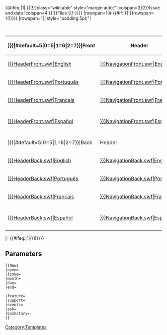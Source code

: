 <includeonly>{{#ifeq:{{{open|}}}|1|
{{(!}}class="wikitable" style="margin:auto;"
!colspan=3{{!}}Issue and date
!colspan=4 {{!}}Files
{{!-}}}}
|rowspan=1|#<span id="{{{issue|}}}">{{{issue|100}}}</span>
{{#if:{{{month|}}}|{{!}}rowspan={{{monthrow|1|}}}{{!}}{{{month|January}}}}}
|rowspan=1|{{{day|31}}}
|style="padding:5pt;"|
{|class="wikitable mw-collapsible mw-collapsed" style="margin: auto; width:1000px;"
|+ colspan=10 align=center|'''List of SWF'''
|-
!rowspan={{#switch:{{{lang|}}}|#default=5|0=5|1=6|2=7}}|Front
!Header
!Navigation
!{{{feature|Feature Story}}}
!Feature More
!{{{support|Support Story}}}
!{{{events|Upcoming Events}}}
!News Flash
!Ask {{{ask|Aunt Arctic}}}
!Dividers
|-
|[[Media:ENNews{{{issue|}}}HeaderFront.swf|English]]||[[Media:ENNews{{{issue|}}}NavigationFront.swf|English]]||[[Media:ENNews{{{issue|}}}FeatureStory.swf|English]]||[[Media:ENNews{{{issue|}}}FeatureMore.swf|English]]||[[Media:ENNews{{{issue|}}}SupportStory.swf|English]]||[[Media:ENNews{{{issue|}}}UpcomingEvents.swf|English]]||[[Media:ENNews{{{issue|}}}NewsFlash.swf|English]]||[[Media:ENNews{{{issue|}}}AskAuntArctic.swf|English]]||[[Media:ENNews{{{issue|}}}Dividers.swf|English]]
|-
|[[Media:PTNews{{{issue|}}}HeaderFront.swf|Português]]||[[Media:PTNews{{{issue|}}}NavigationFront.swf|Português]]||[[Media:PTNews{{{issue|}}}FeatureStory.swf|Português]]||[[Media:PTNews{{{issue|}}}FeatureMore.swf|Português]]||[[Media:PTNews{{{issue|}}}SupportStory.swf|Português]]||[[Media:PTNews{{{issue|}}}UpcomingEvents.swf|Português]]||[[Media:PTNews{{{issue|}}}NewsFlash.swf|Português]]||[[Media:PTNews{{{issue|}}}AskAuntArctic.swf|Português]]||[[Media:PTNews{{{issue|}}}Dividers.swf|Português]]
|-
|[[Media:FRNews{{{issue|}}}HeaderFront.swf|Français]]||[[Media:FRNews{{{issue|}}}NavigationFront.swf|Français]]||[[Media:FRNews{{{issue|}}}FeatureStory.swf|Français]]||[[Media:FRNews{{{issue|}}}FeatureMore.swf|Français]]||[[Media:FRNews{{{issue|}}}SupportStory.swf|Français]]||[[Media:FRNews{{{issue|}}}UpcomingEvents.swf|Français]]||[[Media:FRNews{{{issue|}}}NewsFlash.swf|Français]]||[[Media:FRNews{{{issue|}}}AskAuntArctic.swf|Français]]||[[Media:FRNews{{{issue|}}}Dividers.swf|Français]]
|-
|[[Media:ESNews{{{issue|}}}HeaderFront.swf|Español]]||[[Media:ESNews{{{issue|}}}NavigationFront.swf|Español]]||[[Media:ESNews{{{issue|}}}FeatureStory.swf|Español]]||[[Media:ESNews{{{issue|}}}FeatureMore.swf|Español]]||[[Media:ESNews{{{issue|}}}SupportStory.swf|Español]]||[[Media:ESNews{{{issue|}}}UpcomingEvents.swf|Español]]||[[Media:ESNews{{{issue|}}}NewsFlash.swf|Español]]||[[Media:ESNews{{{issue|}}}AskAuntArctic.swf|Español]]||[[Media:ESNews{{{issue|}}}Dividers.swf|Español]]{{#switch:{{{lang|}}}|#default=|0=|1=&nbsp;
{{!-}}
{{!}}[[Media:DENews{{{issue|}}}HeaderFront.swf|Deutsch]]{{!!}}[[Media:DENews{{{issue|}}}NavigationFront.swf|Deutsch]]{{!!}}[[Media:DENews{{{issue|}}}FeatureStory.swf|Deutsch]]{{!!}}[[Media:DENews{{{issue|}}}FeatureMore.swf|Deutsch]]{{!!}}[[Media:DENews{{{issue|}}}SupportStory.swf|Deutsch]]{{!!}}[[Media:DENews{{{issue|}}}UpcomingEvents.swf|Deutsch]]{{!!}}[[Media:DENews{{{issue|}}}NewsFlash.swf|Deutsch]]{{!!}}[[Media:DENews{{{issue|}}}AskAuntArctic.swf|Deutsch]]{{!!}}[[Media:DENews{{{issue|}}}Dividers.swf|Deutsch]]|2=&nbsp;
{{!-}}
{{!}}[[Media:DENews{{{issue|}}}HeaderFront.swf|Deutsch]]{{!!}}[[Media:DENews{{{issue|}}}NavigationFront.swf|Deutsch]]{{!!}}[[Media:DENews{{{issue|}}}FeatureStory.swf|Deutsch]]{{!!}}[[Media:DENews{{{issue|}}}FeatureMore.swf|Deutsch]]{{!!}}[[Media:DENews{{{issue|}}}SupportStory.swf|Deutsch]]{{!!}}[[Media:DENews{{{issue|}}}UpcomingEvents.swf|Deutsch]]{{!!}}[[Media:DENews{{{issue|}}}NewsFlash.swf|Deutsch]]{{!!}}[[Media:DENews{{{issue|}}}AskAuntArctic.swf|Deutsch]]{{!!}}[[Media:DENews{{{issue|}}}Dividers.swf|Deutsch]]
{{!-}}
{{!}}[[Media:RUNews{{{issue|}}}HeaderFront.swf|Русский]]{{!!}}[[Media:RUNews{{{issue|}}}NavigationFront.swf|Русский]]{{!!}}[[Media:RUNews{{{issue|}}}FeatureStory.swf|Русский]]{{!!}}[[Media:RUNews{{{issue|}}}FeatureMore.swf|Русский]]{{!!}}[[Media:RUNews{{{issue|}}}SupportStory.swf|Русский]]{{!!}}[[Media:RUNews{{{issue|}}}UpcomingEvents.swf|Русский]]{{!!}}[[Media:RUNews{{{issue|}}}NewsFlash.swf|Русский]]{{!!}}[[Media:RUNews{{{issue|}}}AskAuntArctic.swf|Русский]]{{!!}}[[Media:RUNews{{{issue|}}}Dividers.swf|Русский]]}}
|-
!rowspan={{#switch:{{{lang|}}}|#default=5|0=5|1=6|2=7}}|Back
!Header
!Navigation
!{{#switch:{{{answers}}}|#default=colspan=2{{!}}|0=colspan=2{{!}}|1=}}{{{backstory|Ask {{{ask|Aunt Arctic}}}}}}
!Secrets
!Secret (overlay)
!Submit Your Content
!Jokes and Riddles
{{#ifeq:{{{answers|}}}|1|!{{{answersname|Riddles Answers}}}}}
!Dividers
|-
|[[Media:ENNews{{{issue|}}}HeaderBack.swf|English]]||[[Media:ENNews{{{issue|}}}NavigationBack.swf|English]]||{{#switch:{{{answers}}}|#default=colspan=2{{!}}|0=colspan=2{{!}}|1=}}[[Media:ENNews{{{issue|}}}AskAuntArcticBack.swf|English]]||[[Media:ENNews{{{issue|}}}Secrets.swf|English]]||[[Media:ENNews{{{issue|}}}SecretOverlay.swf|English]]||[[Media:ENNews{{{issue|}}}SubmitYourContent.swf|English]]||[[Media:ENNews{{{issue|}}}JokesandRiddles.swf|English]]||{{#ifeq:{{{answers|}}}|1|[[Media:ESNews{{{issue|}}}RiddlesAnswers.swf|English]]{{!!}}}}[[Media:ENNews{{{issue|}}}DividersBack.swf|English]]
|-
|[[Media:PTNews{{{issue|}}}HeaderBack.swf|Português]]||[[Media:PTNews{{{issue|}}}NavigationBack.swf|Português]]||{{#switch:{{{answers}}}|#default=colspan=2{{!}}|0=colspan=2{{!}}|1=}}[[Media:PTNews{{{issue|}}}AskAuntArcticBack.swf|Português]]||[[Media:PTNews{{{issue|}}}Secrets.swf|Português]]||[[Media:PTNews{{{issue|}}}SecretOverlay.swf|Português]]||[[Media:PTNews{{{issue|}}}SubmitYourContent.swf|Português]]||[[Media:PTNews{{{issue|}}}JokesandRiddles.swf|Português]]||{{#ifeq:{{{answers|}}}|1|[[Media:PTNews{{{issue|}}}RiddlesAnswers.swf|Português]]{{!!}}}}[[Media:PTNews{{{issue|}}}DividersBack.swf|Português]]
|-
|[[Media:FRNews{{{issue|}}}HeaderBack.swf|Français]]||[[Media:FRNews{{{issue|}}}NavigationBack.swf|Français]]||{{#switch:{{{answers}}}|#default=colspan=2{{!}}|0=colspan=2{{!}}|1=}}[[Media:FRNews{{{issue|}}}AskAuntArcticBack.swf|Français]]||[[Media:FRNews{{{issue|}}}Secrets.swf|Français]]||[[Media:FRNews{{{issue|}}}SecretOverlay.swf|Français]]||[[Media:FRNews{{{issue|}}}SubmitYourContent.swf|Français]]||[[Media:FRNews{{{issue|}}}JokesandRiddles.swf|Français]]||{{#ifeq:{{{answers|}}}|1|[[Media:FRNews{{{issue|}}}RiddlesAnswers.swf|Français]]{{!!}}}}[[Media:FRNews{{{issue|}}}DividersBack.swf|Français]]
|-
|[[Media:ESNews{{{issue|}}}HeaderBack.swf|Español]]||[[Media:ESNews{{{issue|}}}NavigationBack.swf|Español]]||{{#switch:{{{answers}}}|#default=colspan=2{{!}}|0=colspan=2{{!}}|1=}}[[Media:ESNews{{{issue|}}}AskAuntArcticBack.swf|Español]]||[[Media:ESNews{{{issue|}}}Secrets.swf|Español]]||[[Media:ESNews{{{issue|}}}SecretOverlay.swf|Español]]||[[Media:ESNews{{{issue|}}}SubmitYourContent.swf|Español]]||[[Media:ESNews{{{issue|}}}JokesandRiddles.swf|Español]]||{{#ifeq:{{{answers|}}}|1|[[Media:ESNews{{{issue|}}}RiddlesAnswers.swf|Español]]{{!!}}}}[[Media:ESNews{{{issue|}}}DividersBack.swf|Español]]{{#switch:{{{lang|}}}|#default=|0=|1=&nbsp;
{{!-}}
{{!}}[[Media:DENews{{{issue|}}}HeaderBack.swf|Deutsch]]{{!!}}[[Media:DENews{{{issue|}}}NavigationBack.swf|Deutsch]]{{!!}}{{#switch:{{{answers}}}|#default=colspan=2{{!}}|0=colspan=2{{!}}|1=}}[[Media:DENews{{{issue|}}}AskAuntArcticBack.swf|Deutsch]]{{!!}}[[Media:DENews{{{issue|}}}Secrets.swf|Deutsch]]{{!!}}[[Media:DENews{{{issue|}}}SecretOverlay.swf|Deutsch]]{{!!}}[[Media:DENews{{{issue|}}}SubmitYourContent.swf|Deutsch]]{{!!}}[[Media:DENews{{{issue|}}}JokesandRiddles.swf|Deutsch]]{{!!}}{{#ifeq:{{{answers|}}}|1|[[Media:DENews{{{issue|}}}RiddlesAnswers.swf|Deutsch]]{{!!}}}}[[Media:DENews{{{issue|}}}DividersBack.swf|Deutsch]]|2=&nbsp;
{{!-}}
{{!}}[[Media:DENews{{{issue|}}}HeaderBack.swf|Deutsch]]{{!!}}[[Media:DENews{{{issue|}}}NavigationBack.swf|Deutsch]]{{!!}}{{#switch:{{{answers}}}|#default=colspan=2{{!}}|0=colspan=2{{!}}|1=}}[[Media:DENews{{{issue|}}}AskAuntArcticBack.swf|Deutsch]]{{!!}}[[Media:DENews{{{issue|}}}Secrets.swf|Deutsch]]{{!!}}[[Media:DENews{{{issue|}}}SecretOverlay.swf|Deutsch]]{{!!}}[[Media:DENews{{{issue|}}}SubmitYourContent.swf|Deutsch]]{{!!}}[[Media:DENews{{{issue|}}}JokesandRiddles.swf|Deutsch]]{{!!}}{{#ifeq:{{{answers|}}}|1|[[Media:DENews{{{issue|}}}RiddlesAnswers.swf|Deutsch]]{{!!}}}}[[Media:DENews{{{issue|}}}DividersBack.swf|Deutsch]]
{{!-}}
{{!}}[[Media:RUNews{{{issue|}}}HeaderBack.swf|Русский]]{{!!}}[[Media:RUNews{{{issue|}}}NavigationBack.swf|Русский]]{{!!}}{{#switch:{{{answers}}}|#default=colspan=2{{!}}|0=colspan=2{{!}}|1=}}[[Media:RUNews{{{issue|}}}AskAuntArcticBack.swf|Русский]]{{!!}}[[Media:RUNews{{{issue|}}}Secrets.swf|Русский]]{{!!}}[[Media:RUNews{{{issue|}}}SecretOverlay.swf|Русский]]{{!!}}[[Media:RUNews{{{issue|}}}SubmitYourContent.swf|Русский]]{{!!}}[[Media:RUNews{{{issue|}}}JokesandRiddles.swf|Русский]]{{!!}}{{#ifeq:{{{answers|}}}|1|[[Media:RUNews{{{issue|}}}RiddlesAnswers.swf|Русский]]{{!!}}}}[[Media:RUNews{{{issue|}}}DividersBack.swf|Esdeñol]]}}
|}
|-
{{#ifeq:{{{end|}}}|1|{{!)}}}}</includeonly><noinclude>

==Parameters==
<pre>
{{News
|open=
|issue=
|month=
|day=
|end=

|feature=
|support=
|events=
|ask=
|backstory=
}}
</pre>

[[Category:Templates]]</noinclude>
